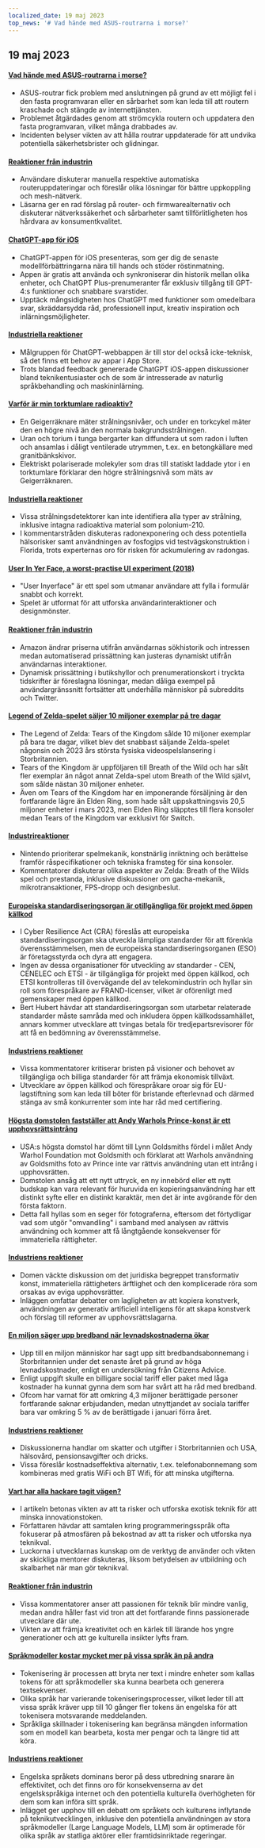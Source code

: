 ```yaml
---
localized_date: 19 maj 2023
top_news: '# Vad hände med ASUS-routrarna i morse?'
---
```




<CallToAction />

<Steps>

## 19 maj 2023

#### [Vad hände med ASUS-routrarna i morse?](https://www.downtowndougbrown.com/2023/05/what-happened-with-asus-routers-this-morning/)

- ASUS-routrar fick problem med anslutningen på grund av ett möjligt fel i den fasta programvaran eller en sårbarhet som kan leda till att routern kraschade och stängde av internettjänsten.
- Problemet åtgärdades genom att strömcykla routern och uppdatera den fasta programvaran, vilket många drabbades av.
- Incidenten belyser vikten av att hålla routrar uppdaterade för att undvika potentiella säkerhetsbrister och glidningar.

#### [Reaktioner från industrin](http://news.ycombinator.com/item?id=35983866)

- Användare diskuterar manuella respektive automatiska routeruppdateringar och föreslår olika lösningar för bättre uppkoppling och mesh-nätverk.
- Läsarna ger en rad förslag på router- och firmwarealternativ och diskuterar nätverkssäkerhet och sårbarheter samt tillförlitligheten hos hårdvara av konsumentkvalitet.

#### [ChatGPT-app för iOS](https://openai.com/blog/introducing-the-chatgpt-app-for-ios)

- ChatGPT-appen för iOS presenteras, som ger dig de senaste modellförbättringarna nära till hands och stöder röstinmatning.
- Appen är gratis att använda och synkroniserar din historik mellan olika enheter, och ChatGPT Plus-prenumeranter får exklusiv tillgång till GPT-4:s funktioner och snabbare svarstider.
- Upptäck mångsidigheten hos ChatGPT med funktioner som omedelbara svar, skräddarsydda råd, professionell input, kreativ inspiration och inlärningsmöjligheter.

#### [Industriella reaktioner](http://news.ycombinator.com/item?id=35990552)

- Målgruppen för ChatGPT-webbappen är till stor del också icke-teknisk, så det finns ett behov av appar i App Store.
- Trots blandad feedback genererade ChatGPT iOS-appen diskussioner bland teknikentusiaster och de som är intresserade av naturlig språkbehandling och maskininlärning.

#### [Varför är min torktumlare radioaktiv?](https://physics.stackexchange.com/questions/764460/why-is-my-dryer-radioactive)

- En Geigerräknare mäter strålningsnivåer, och under en torkcykel mäter den en högre nivå än den normala bakgrundsstrålningen.
- Uran och torium i tunga bergarter kan diffundera ut som radon i luften och ansamlas i dåligt ventilerade utrymmen, t.ex. en betongkällare med granitbänkskivor.
- Elektriskt polariserade molekyler som dras till statiskt laddade ytor i en torktumlare förklarar den högre strålningsnivå som mäts av Geigerräknaren.

#### [Industriella reaktioner](http://news.ycombinator.com/item?id=35990858)

- Vissa strålningsdetektorer kan inte identifiera alla typer av strålning, inklusive intagna radioaktiva material som polonium-210.
- I kommentarstråden diskuteras radonexponering och dess potentiella hälsorisker samt användningen av fosfogips vid testvägskonstruktion i Florida, trots experternas oro för risken för ackumulering av radongas.

#### [User In Yer Face, a worst-practise UI experiment (2018)](https://userinyerface.com/)

- "User Inyerface" är ett spel som utmanar användare att fylla i formulär snabbt och korrekt.
- Spelet är utformat för att utforska användarinteraktioner och designmönster.

#### [Reaktioner från industrin](http://news.ycombinator.com/item?id=35985240)

- Amazon ändrar priserna utifrån användarnas sökhistorik och intressen medan automatiserad prissättning kan justeras dynamiskt utifrån användarnas interaktioner.
- Dynamisk prissättning i butikshyllor och prenumerationskort i tryckta tidskrifter är föreslagna lösningar, medan dåliga exempel på användargränssnitt fortsätter att underhålla människor på subreddits och Twitter.

#### [Legend of Zelda-spelet säljer 10 miljoner exemplar på tre dagar](https://finance.yahoo.com/news/legend-zelda-game-sells-10-172603983.html)

- The Legend of Zelda: Tears of the Kingdom sålde 10 miljoner exemplar på bara tre dagar, vilket blev det snabbast säljande Zelda-spelet någonsin och 2023 års största fysiska videospelslansering i Storbritannien.
- Tears of the Kingdom är uppföljaren till Breath of the Wild och har sålt fler exemplar än något annat Zelda-spel utom Breath of the Wild självt, som sålde nästan 30 miljoner enheter.
- Även om Tears of the Kingdom har en imponerande försäljning är den fortfarande lägre än Elden Ring, som hade sålt uppskattningsvis 20,5 miljoner enheter i mars 2023, men Elden Ring släpptes till flera konsoler medan Tears of the Kingdom var exklusivt för Switch.

#### [Industrireaktioner](http://news.ycombinator.com/item?id=35986956)

- Nintendo prioriterar spelmekanik, konstnärlig inriktning och berättelse framför råspecifikationer och tekniska framsteg för sina konsoler.
- Kommentatorer diskuterar olika aspekter av Zelda: Breath of the Wilds spel och prestanda, inklusive diskussioner om gacha-mekanik, mikrotransaktioner, FPS-dropp och designbeslut.

#### [Europeiska standardiseringsorgan är otillgängliga för projekt med öppen källkod](https://blog.opensource.org/another-issue-with-the-cyber-resilience-act-european-standards-bodies-are-inaccessible-to-open-source-projects/)

- I Cyber Resilience Act (CRA) föreslås att europeiska standardiseringsorgan ska utveckla lämpliga standarder för att förenkla överensstämmelsen, men de europeiska standardiseringsorganen (ESO) är företagsstyrda och dyra att engagera.
- Ingen av dessa organisationer för utveckling av standarder - CEN, CENELEC och ETSI - är tillgängliga för projekt med öppen källkod, och ETSI kontrolleras till övervägande del av telekomindustrin och hyllar sin roll som förespråkare av FRAND-licenser, vilket är oförenligt med gemenskaper med öppen källkod.
- Bert Hubert hävdar att standardiseringsorgan som utarbetar relaterade standarder måste samråda med och inkludera öppen källkodssamhället, annars kommer utvecklare att tvingas betala för tredjepartsrevisorer för att få en bedömning av överensstämmelse.

#### [Industriens reaktioner](http://news.ycombinator.com/item?id=35985590)

- Vissa kommentatorer kritiserar bristen på visioner och behovet av tillgängliga och billiga standarder för att främja ekonomisk tillväxt.
- Utvecklare av öppen källkod och förespråkare oroar sig för EU-lagstiftning som kan leda till böter för bristande efterlevnad och därmed stänga av små konkurrenter som inte har råd med certifiering.

#### [Högsta domstolen fastställer att Andy Warhols Prince-konst är ett upphovsrättsintrång](https://petapixel.com/2023/05/18/supreme-court-rules-andy-warhols-prince-art-is-copyright-infringement/)

- USA:s högsta domstol har dömt till Lynn Goldsmiths fördel i målet Andy Warhol Foundation mot Goldsmith och förklarat att Warhols användning av Goldsmiths foto av Prince inte var rättvis användning utan ett intrång i upphovsrätten.
- Domstolen ansåg att ett nytt uttryck, en ny innebörd eller ett nytt budskap kan vara relevant för huruvida en kopieringsanvändning har ett distinkt syfte eller en distinkt karaktär, men det är inte avgörande för den första faktorn.
- Detta fall hyllas som en seger för fotograferna, eftersom det förtydligar vad som utgör "omvandling" i samband med analysen av rättvis användning och kommer att få långtgående konsekvenser för immateriella rättigheter.

#### [Industriens reaktioner](http://news.ycombinator.com/item?id=35991725)

- Domen väckte diskussion om det juridiska begreppet transformativ konst, immateriella rättigheters ärftlighet och den komplicerade röra som orsakas av eviga upphovsrätter.
- Inläggen omfattar debatter om lagligheten av att kopiera konstverk, användningen av generativ artificiell intelligens för att skapa konstverk och förslag till reformer av upphovsrättslagarna.

#### [En miljon säger upp bredband när levnadskostnaderna ökar](https://www.bbc.com/news/technology-65622403)

- Upp till en miljon människor har sagt upp sitt bredbandsabonnemang i Storbritannien under det senaste året på grund av höga levnadskostnader, enligt en undersökning från Citizens Advice.
- Enligt uppgift skulle en billigare social tariff eller paket med låga kostnader ha kunnat gynna dem som har svårt att ha råd med bredband.
- Ofcom har varnat för att omkring 4,3 miljoner berättigade personer fortfarande saknar erbjudanden, medan utnyttjandet av sociala tariffer bara var omkring 5 % av de berättigade i januari förra året.

#### [Industriens reaktioner](http://news.ycombinator.com/item?id=35984928)

- Diskussionerna handlar om skatter och utgifter i Storbritannien och USA, hälsovård, pensionsavgifter och dricks.
- Vissa föreslår kostnadseffektiva alternativ, t.ex. telefonabonnemang som kombineras med gratis WiFi och BT Wifi, för att minska utgifterna.

#### [Vart har alla hackare tagit vägen?](https://morepablo.com/2023/05/where-have-all-the-hackers-gone.html)

- I artikeln betonas vikten av att ta risker och utforska exotisk teknik för att minska innovationstoken.
- Författaren hävdar att samtalen kring programmeringsspråk ofta fokuserar på atmosfären på bekostnad av att ta risker och utforska nya teknikval.
- Luckorna i utvecklarnas kunskap om de verktyg de använder och vikten av skickliga mentorer diskuteras, liksom betydelsen av utbildning och skalbarhet när man gör teknikval.

#### [Reaktioner från industrin](http://news.ycombinator.com/item?id=35986270)

- Vissa kommentatorer anser att passionen för teknik blir mindre vanlig, medan andra håller fast vid tron att det fortfarande finns passionerade utvecklare där ute.
- Vikten av att främja kreativitet och en kärlek till lärande hos yngre generationer och att ge kulturella insikter lyfts fram.

#### [Språkmodeller kostar mycket mer på vissa språk än på andra](https://blog.yenniejun.com/p/all-languages-are-not-created-tokenized)

- Tokenisering är processen att bryta ner text i mindre enheter som kallas tokens för att språkmodeller ska kunna bearbeta och generera textsekvenser.
- Olika språk har varierande tokeniseringsprocesser, vilket leder till att vissa språk kräver upp till 10 gånger fler tokens än engelska för att tokenisera motsvarande meddelanden.
- Språkliga skillnader i tokenisering kan begränsa mängden information som en modell kan bearbeta, kosta mer pengar och ta längre tid att köra.

#### [Industriens reaktioner](http://news.ycombinator.com/item?id=35983707)

- Engelska språkets dominans beror på dess utbredning snarare än effektivitet, och det finns oro för konsekvenserna av det engelskspråkiga internet och den potentiella kulturella överhögheten för dem som kan införa sitt språk.
- Inlägget ger upphov till en debatt om språkets och kulturens inflytande på teknikutvecklingen, inklusive den potentiella användningen av stora språkmodeller (Large Language Models, LLM) som är optimerade för olika språk av statliga aktörer eller framtidsinriktade regeringar.

</Steps>

